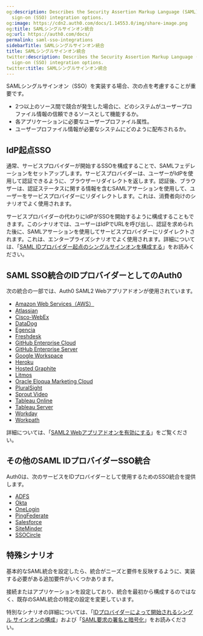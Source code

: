 ```yaml
---
og:description: Describes the Security Assertion Markup Language (SAML) for single
  sign-on (SSO) integration options.
og:image: https://cdn2.auth0.com/docs/1.14553.0/img/share-image.png
og:title: SAMLシングルサインオン統合
og:url: https://auth0.com/docs/
permalink: saml-sso-integrations
sidebarTitle: SAMLシングルサインオン統合
title: SAMLシングルサインオン統合
twitter:description: Describes the Security Assertion Markup Language (SAML) for single
  sign-on (SSO) integration options.
twitter:title: SAMLシングルサインオン統合
---
```


SAMLシングルサインオン（SSO）を実装する場合、次の点を考慮することが重要です。

* 2つ以上のソース間で競合が発生した場合に、どのシステムがユーザープロファイル情報の信頼できるソースとして機能するか。
* 各アプリケーションに必要なユーザープロファイル属性。
* ユーザープロファイル情報が必要なシステムにどのように配布されるか。

## IdP起点SSO

通常、サービスプロバイダーが開始するSSOを構成することで、SAMLフェデレーションをセットアップします。サービスプロバイダーは、ユーザーがIdPを使用して認証できるように、ブラウザーリダイレクトを返します。認証後、ブラウザーは、認証ステータスに関する情報を含むSAMLアサーションを使用して、ユーザーをサービスプロバイダーにリダイレクトします。これは、消費者向けのシナリオでよく使用されます。

サービスプロバイダーの代わりにIdPがSSOを開始するように構成することもできます。このシナリオでは、ユーザーはIdPでURLを呼び出し、認証を求められた後に、SAMLアサーションを使用してサービスプロバイダーにリダイレクトされます。これは、エンタープライズシナリオでよく使用されます。詳細については、「[SAML IDプロバイダー起点のシングルサインオンを構成する](/saml-configuration/saml-sso-integrations/identity-provider-initiated-single-sign-on)」をお読みください。

## SAML SSO統合のIDプロバイダーとしてのAuth0

次の統合の一部では、Auth0 SAML2 Webアプリアドオンが使用されています。

* [Amazon Web Services（AWS）](/saml-configuration/configure-auth0-saml-identity-provider/configure-saml2-web-app-addon-for-aws)
* [Atlassian](/saml-configuration/configure-auth0-saml-identity-provider/configure-auth0-as-identity-provider-for-atlassian)
* [Cisco-WebEx](/saml-configuration/configure-auth0-saml-identity-provider/configure-auth0-as-identity-provider-for-cisco-webex)
* [DataDog](/saml-configuration/configure-auth0-saml-identity-provider/configure-auth0-as-identity-provider-for-datadog)
* [Egencia](/saml-configuration/configure-auth0-saml-identity-provider/configure-auth0-as-identity-provider-for-egencia)
* [Freshdesk](/saml-configuration/configure-auth0-saml-identity-provider/configure-auth0-as-identity-provider-for-freshdesk)
* [GitHub Enterprise Cloud](/saml-configuration/configure-auth0-saml-identity-provider/configure-saml2-web-app-addon-for-github-enterprise-server)
* [GitHub Enterprise Server](/saml-configuration/configure-auth0-saml-identity-provider/configure-saml2-web-app-addon-for-github-enterprise-server)
* [Google Workspace](/saml-configuration/configure-auth0-saml-identity-provider/configure-auth0-as-idp-for-google-g-suite)
* [Heroku](/saml-configuration/configure-auth0-saml-identity-provider/configure-saml2-web-app-addon-for-heroku)
* [Hosted Graphite](/saml-configuration/configure-auth0-saml-identity-provider/configure-auth0-as-identity-provider-for-hosted-graphite)
* [Litmos](/saml-configuration/configure-auth0-saml-identity-provider/configure-auth0-as-identity-provider-for-litmos)
* [Oracle Eloqua Marketing Cloud](/saml-configuration/configure-auth0-saml-identity-provider/configure-saml2-addon-eloqua)
* [PluralSight](/saml-configuration/configure-auth0-saml-identity-provider/configure-auth0-as-identity-provider-for-pluralsight)
* [Sprout Video](/saml-configuration/configure-auth0-saml-identity-provider/configure-auth0-as-identity-provider-for-sprout-video)
* [Tableau Online](/saml-configuration/configure-auth0-saml-identity-provider/configure-auth0-as-identity-provider-for-tableau-online)
* [Tableau Server](/saml-configuration/configure-auth0-saml-identity-provider/configure-auth0-as-identity-provider-for-tableau-server)
* [Workday](/saml-configuration/configure-auth0-saml-identity-provider/configure-auth0-as-identity-provider-for-workday)
* [Workpath](/saml-configuration/configure-auth0-saml-identity-provider/configure-auth0-as-identity-provider-for-workpath)

詳細については、「[SAML2 Webアプリアドオンを有効にする](/saml-configuration/saml-sso-integrations/enable-saml2-web-app-addon)」をご覧ください。

## その他のSAML IDプロバイダーSSO統合

Auth0は、次のサービスをIDプロバイダーとして使用するためのSSO統合を提供します。

* [ADFS](/saml-configuration/configure-auth0-saml-service-provider/configure-adfs-saml-connections)
* [Okta](/saml-configuration/configure-auth0-saml-service-provider/configure-okta-as-saml-identity-provider)
* [OneLogin](/saml-configuration/configure-auth0-saml-service-provider/configure-onelogin-as-saml-identity-provider)
* [PingFederate](/saml-configuration/configure-auth0-saml-service-provider/configure-pingfederate-as-saml-identity-provider)
* [Salesforce](/saml-configuration/configure-auth0-saml-service-provider/configure-salesforce-as-saml-identity-provider)
* [SiteMinder](/saml-configuration/configure-auth0-saml-service-provider/configure-siteminder-as-saml-identity-provider)
* [SSOCircle](/saml-configuration/configure-auth0-saml-service-provider/configure-ssocircle-as-saml-identity-provider)

## 特殊シナリオ

基本的なSAML統合を設定したら、統合がニーズと要件を反映するように、実装する必要がある追加要件がいくつかあります。

接続またはアプリケーションを設定しており、統合を最初から構成するのではなく、既存のSAML統合の特定の設定を変更しています。

特別なシナリオの詳細については、「[IDプロバイダーによって開始されるシングル サインオンの構成](/saml-configuration/saml-sso-integrations/identity-provider-initiated-single-sign-on)」および「[SAML要求の署名と暗号化](/saml-configuration/saml-sso-integrations/sign-and-encrypt-saml-requests)」をお読みください。